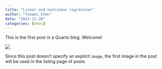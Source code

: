 ```yaml
---
title: "Linear and nonlinear regression"
author: "Youwei Chen"
date: "2023-11-20"
categories: [news]
---
```


This is the first post in a Quarto blog. Welcome!

![](thumbnail.jpg)

Since this post doesn't specify an explicit `image`, the first image in the post will be used in the listing page of posts.
